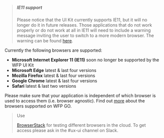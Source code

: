 
<Meta title="Getting started/Getting started/Browser support" />

> ##### IE11 support
>
> Please notice that the UI Kit currently supports IE11, but it will no longer do it in future releases.
> Those applications that do not work properly or do not work at all in IE11 will need to include a warning message inviting the user to switch to a more modern browser.
> The warning can be found [here]('Design|Templates', 'Browser Warning').

Currently the following browsers are supported:

- **Microsoft Internet Explorer 11 (IE11)** soon no longer be supported by the WFP UI Kit
- **Microsoft Edge** latest & last four versions
- **Mozilla Firefox** latest & last four versions
- **Google Chrome** latest & last four versions
- **Safari** latest & last two versions

Please make sure that your application is independent of which browser is used to access them (i.e. browser agnostic).
Find out [more](http://newgo.wfp.org/documents/software-solutions-technology-stack) about the browsers supported on WFP GO.

> Use
>
> [BrowserStack](https://www.browserstack.com/) for testing different browsers in the cloud.
> To get access please ask in the #ux-ui channel on Slack.
